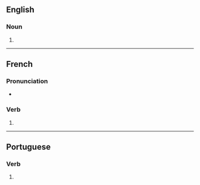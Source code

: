 {{also|invectivés}}

==English==

===Noun===
{{head|en|noun form}}

# {{plural of|en|invective}}

----

==French==

===Pronunciation===
* {{homophones|fr|invective|invectivent}}

===Verb===
{{head|fr|verb form}}

# {{inflection of|fr|invectiver||2|s|pres|ind//sub}}

----

==Portuguese==

===Verb===
{{head|pt|verb form}}

# {{pt-verb form of|invectivar}}